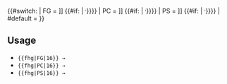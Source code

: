 {{#switch: {{{1|}}}
| FG = {{nowrap|[[File:Field hockey ballfieldgoal-2.svg|13px|Field goal scored {{#if: {{{2|}}} | in the {{ordinal|{{{2|}}}}} minute | }}]]<!--
-->{{#if: {{{2|<noinclude>
-
</noinclude>}}} |
<span style="font-size: 10px; vertical-align: middle;"> {{{2}}}'</span>}}}}
| PC = {{nowrap|[[File:Field hockey ballpenaltycorner.svg|13px|Penalty corner scored {{#if: {{{2|}}} | in the {{ordinal|{{{2|}}}}} minute | }}]]<!--
-->{{#if: {{{2|<noinclude>-</noinclude>}}} |
<span style="font-size: 10px; vertical-align: middle;"> {{{2}}}'</span>}}}}
| PS = {{nowrap|[[File:Field hockey ballpenaltystroke.svg|13px|Penalty stroke scored {{#if: {{{2|}}} | in the {{ordinal|{{{2|}}}}} minute | }}]]<!--
-->{{#if: {{{2|<noinclude>-</noinclude>}}} |
<span style="font-size: 10px; vertical-align: middle;"> {{{2}}}'</span>}}}}
| #default = 
}}<noinclude>

==Usage==
*<code><nowiki>{{fhg|FG|16}}</nowiki> → </code>{{fhg|FG|16}}
*<code><nowiki>{{fhg|PC|16}}</nowiki> → </code>{{fhg|PC|16}}
*<code><nowiki>{{fhg|PS|16}}</nowiki> → </code>{{fhg|PS|16}}

[[Category:Field hockey templates|{{PAGENAME}}]]
</noinclude>